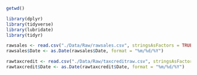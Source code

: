 

```r
getwd()

library(dplyr)
library(tidyverse)
library(lubridate)
library(tidyr)

rawsales <- read.csv("./Data/Raw/rawsales.csv", stringsAsFactors = TRUE)
rawsales$Date <- as.Date(rawsales$Date, format = "%m/%d/%Y")

rawtaxcredit <- read.csv("./Data/Raw/taxcreditraw.csv", stringsAsFactors = TRUE)
rawtaxcredit$Date <- as.Date(rawtaxcredit$Date, format = "%m/%d/%Y")

```


